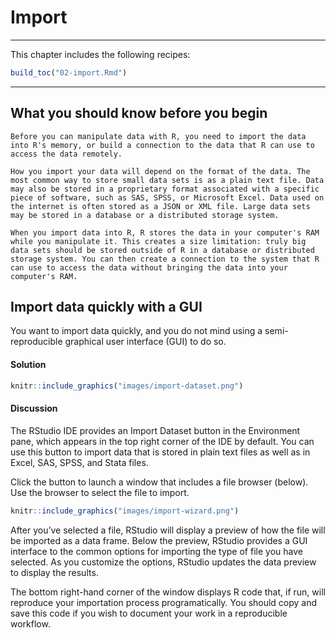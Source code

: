 # Import

***

This chapter includes the following recipes:

```r
build_toc("02-import.Rmd")
```

***

## What you should know before you begin {-}

```block2
Before you can manipulate data with R, you need to import the data into R's memory, or build a connection to the data that R can use to access the data remotely.

How you import your data will depend on the format of the data. The most common way to store small data sets is as a plain text file. Data may also be stored in a proprietary format associated with a specific piece of software, such as SAS, SPSS, or Microsoft Excel. Data used on the internet is often stored as a JSON or XML file. Large data sets may be stored in a database or a distributed storage system.

When you import data into R, R stores the data in your computer's RAM while you manipulate it. This creates a size limitation: truly big data sets should be stored outside of R in a database or distributed storage system. You can then create a connection to the system that R can use to access the data without bringing the data into your computer's RAM. 
```

## Import data quickly with a GUI

You want to import data quickly, and you do not mind using a semi-reproducible graphical user interface (GUI) to do so.

#### Solution {-}

```r
knitr::include_graphics("images/import-dataset.png")
```

#### Discussion {-}

The RStudio IDE provides an Import Dataset button in the Environment pane, which appears in the top right corner of the IDE by default. You can use this button to import data that is stored in plain text files as well as in Excel, SAS, SPSS, and Stata files.

Click the button to launch a window that includes a file browser (below). Use the browser to select the file to import. 

```r
knitr::include_graphics("images/import-wizard.png")
```

After you've selected a file, RStudio will display a preview of how the file will be imported as a data frame. Below the preview, RStudio provides a GUI interface to the common options for importing the type of file you have selected. As you customize the options, RStudio updates the data preview to display the results.

The bottom right-hand corner of the window displays R code that, if run, will reproduce your importation process programatically. You should copy and save this code if you wish to document your work in a reproducible workflow.